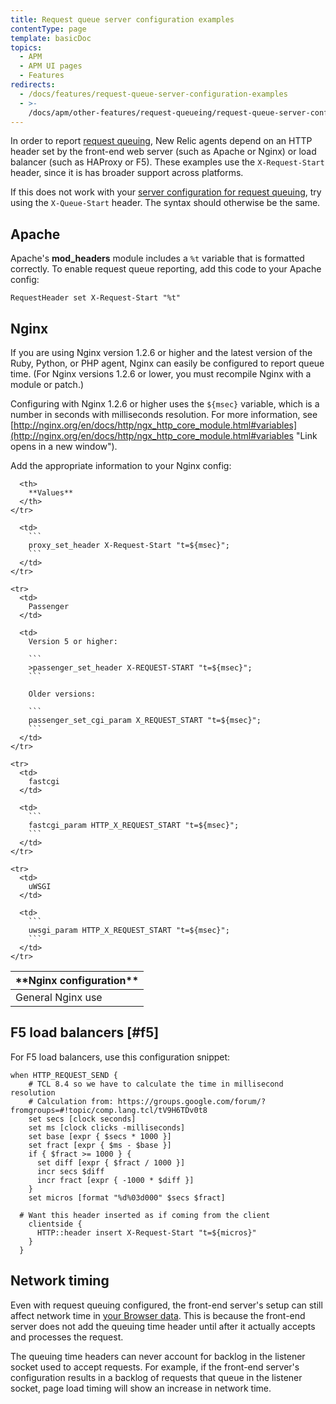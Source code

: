 ```yaml
---
title: Request queue server configuration examples
contentType: page
template: basicDoc
topics:
  - APM
  - APM UI pages
  - Features
redirects:
  - /docs/features/request-queue-server-configuration-examples
  - >-
    /docs/apm/other-features/request-queueing/request-queue-server-configuration-examples
---
```


In order to report [request queuing](/docs/apm/other-features/request-queueing/request-queuing-tracking-front-end-time), New Relic agents depend on an HTTP header set by the front-end web server (such as Apache or Nginx) or load balancer (such as HAProxy or F5). These examples use the `X-Request-Start` header, since it is has broader support across platforms.

If this does not work with your [server configuration for request queuing](/docs/apm/applications-menu/features/configure-request-queue-reporting), try using the `X-Queue-Start` header. The syntax should otherwise be the same.

## Apache

Apache's **mod_headers** module includes a `%t` variable that is formatted correctly. To enable request queue reporting, add this code to your Apache config:

```
RequestHeader set X-Request-Start "%t"
```

## Nginx

If you are using Nginx version 1.2.6 or higher and the latest version of the Ruby, Python, or PHP agent, Nginx can easily be configured to report queue time. (For Nginx versions 1.2.6 or lower, you must recompile Nginx with a module or patch.)

Configuring with Nginx 1.2.6 or higher uses the `${msec}` variable, which is a number in seconds with milliseconds resolution. For more information, see [http://nginx.org/en/docs/http/ngx_http_core_module.html#variables](http://nginx.org/en/docs/http/ngx_http_core_module.html#variables "Link opens in a new window").

Add the appropriate information to your Nginx config:

<Table>
  <thead>
    <tr>
      <th width={200}>
        **Nginx configuration**
      </th>

      <th>
        **Values**
      </th>
    </tr>
  </thead>

  <tbody>
    <tr>
      <td>
        General Nginx use
      </td>

      <td>
        ```
        proxy_set_header X-Request-Start "t=${msec}";
        ```
      </td>
    </tr>

    <tr>
      <td>
        Passenger
      </td>

      <td>
        Version 5 or higher:

        ```
        >passenger_set_header X-REQUEST-START "t=${msec}";
        ```

        Older versions:

        ```
        passenger_set_cgi_param X_REQUEST_START "t=${msec}";
        ```
      </td>
    </tr>

    <tr>
      <td>
        fastcgi
      </td>

      <td>
        ```
        fastcgi_param HTTP_X_REQUEST_START "t=${msec}";
        ```
      </td>
    </tr>

    <tr>
      <td>
        uWSGI
      </td>

      <td>
        ```
        uwsgi_param HTTP_X_REQUEST_START "t=${msec}";
        ```
      </td>
    </tr>
  </tbody>
</Table>

## F5 load balancers [#f5]

For F5 load balancers, use this configuration snippet:

```
when HTTP_REQUEST_SEND {
    # TCL 8.4 so we have to calculate the time in millisecond resolution
    # Calculation from: https://groups.google.com/forum/?  fromgroups=#!topic/comp.lang.tcl/tV9H6TDv0t8
    set secs [clock seconds]
    set ms [clock clicks -milliseconds]
    set base [expr { $secs * 1000 }]
    set fract [expr { $ms - $base }]
    if { $fract >= 1000 } {
      set diff [expr { $fract / 1000 }]
      incr secs $diff
      incr fract [expr { -1000 * $diff }]
    }
    set micros [format "%d%03d000" $secs $fract]

  # Want this header inserted as if coming from the client
    clientside {
      HTTP::header insert X-Request-Start "t=${micros}"
    }
  }
```

## Network timing

Even with request queuing configured, the front-end server's setup can still affect network time in [your Browser data](/docs/browser/new-relic-browser/page-load-timing-resources/page-load-timing-process). This is because the front-end server does not add the queuing time header until after it actually accepts and processes the request.

The queuing time headers can never account for backlog in the listener socket used to accept requests. For example, if the front-end server's configuration results in a backlog of requests that queue in the listener socket, page load timing will show an increase in network time.
